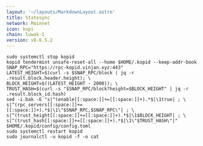 ```yaml
---
layout: '~/layouts/MarkdownLayout.astro'
title: Statesync
network: Mainnet
icon: kopi
chain: luwak-1
version: v0.6.5.2
---
```


```
sudo systemctl stop kopid
kopid tendermint unsafe-reset-all --home $HOME/.kopid --keep-addr-book
SNAP_RPC="https://rpc-kopid.vinjan.xyz:443"
LATEST_HEIGHT=$(curl -s $SNAP_RPC/block | jq -r .result.block.header.height); \
BLOCK_HEIGHT=$((LATEST_HEIGHT - 2000)); \
TRUST_HASH=$(curl -s "$SNAP_RPC/block?height=$BLOCK_HEIGHT" | jq -r .result.block_id.hash)
sed -i.bak -E "s|^(enable[[:space:]]+=[[:space:]]+).*$|\1true| ; \
s|^(rpc_servers[[:space:]]+=[[:space:]]+).*$|\1\"$SNAP_RPC,$SNAP_RPC\"| ; \
s|^(trust_height[[:space:]]+=[[:space:]]+).*$|\1$BLOCK_HEIGHT| ; \
s|^(trust_hash[[:space:]]+=[[:space:]]+).*$|\1\"$TRUST_HASH\"|" $HOME/.kopid/config/config.toml
sudo systemctl restart kopid
sudo journalctl -u kopid -f -o cat
```
